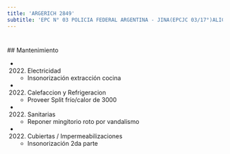 ```yaml
---
title: 'ARGERICH 2849'
subtitle: 'EPC N° 03 POLICIA FEDERAL ARGENTINA - JINA(EPCJC 03/17°)ALICIA MOREAU DE JUSTO'
---
```


#


 ## Mantenimiento

*  (2022) Electricidad 
    + Insonorización extracción cocina

*  (2022) Calefaccion y Refrigeracion 
    + Proveer Split frío/calor de 3000

*  (2022) Sanitarias 
    + Reponer mingitorio roto por vandalismo

*  (2022) Cubiertas / Impermeabilizaciones 
    + Insonorización 2da parte



